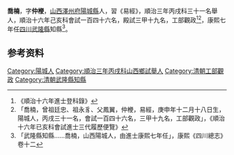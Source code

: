 {{明清人物信息框
| 姓名 = 喬楠
| 圖片名稱=  
| 圖片大小 = 220px
| 圖片說明 =  
| 最高職務 = [[四川|四川]][[武隆縣|武隆縣]][[知縣|知縣]]
| 國家 = 大清
| 爵位 =
| 籍貫 = [[山西|山西]][[澤州府|澤州府]][[陽城縣|陽城縣]]
| 字號 = 字仲楩
| 諡號 = 
| 出生日期 = 泰昌元年庚申十二月十八日（1621年1月10日）
| 出生地點 =
| 逝世日期 = ？年？月？日 
| 逝世地點 = 
| 府邸 =
| 墓葬 = 
| 配偶 =  
| 親屬 = 曾祖喬廷忠、祖喬永豸、父喬鳳翼
| 出身 = 
* 順治三年丙戌科舉人
* 順治十六年己亥科進士
| 經歷 = 
| 著作 =  
*
*
*
}}
'''喬楠'''{{BD|1621年|1月10日|？年||}}，字'''仲楩'''，[[山西|山西]][[澤州府|澤州府]][[陽城縣|陽城縣]]人，習《易經》，順治三年丙戌科三十一名舉人，順治十六年己亥科會試一百四十六名，殿試三甲十九名，工部觀政<ref>《順治十六年進士登科錄》</ref><ref>「喬楠，曾祖廷忠、祖永豸、父鳳翼，仲楩，易經，庚申年十二月十八日生，陽城人，丙戌三十一名，會試一百四十六名，三甲十九名，工部觀政」，《順治十六年已亥科會試進士三代履歷便覽》</ref>，康熙七年任[[四川|四川]][[武隆縣|武隆縣]]知縣<ref>「武隆縣知縣……喬楠，山西陽城人，由進士康熙七年任」，康熙《四川總志》卷十二</ref>。

== 参考资料 ==
{{reflist}}

{{順治十六年己亥科殿試金榜}}

{{Authority control}}

{{DEFAULTSORT:}}
[[Category:陽城人|Category:陽城人]]
[[Category:順治三年丙戌科山西鄉試舉人|Category:順治三年丙戌科山西鄉試舉人]]
[[Category:清朝工部觀政|Category:清朝工部觀政]]
[[Category:清朝武隆縣知縣|Category:清朝武隆縣知縣]]


{{清朝人物小作品}}